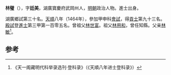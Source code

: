 '''林璧'''（{{bd|1432年||？}}），字'''廷美'''，湖廣寶慶府武岡州人，[[明朝|明朝]]政治人物。進士出身。

湖廣鄉試第三十名。[[天顺_(明朝)|天順]]八年（1464年），參加甲申科[[會試|會試]]，得[[貢士|貢士]]第九十三名。[[殿試|殿試]]登[[進士|進士]]第三甲第一百零五名。曾祖父[[林世富|林世富]]。祖父[[林用和|林用和]]，曾任知縣。父亲[[林敏|林敏]]<ref>《天一阁藏明代科举录选刊·登科录》（《天順八年进士登科录》）</ref>。

==参考==
{{reflist}}
{{明朝人物小作品}}
{{天順八年甲申科殿試金榜}}